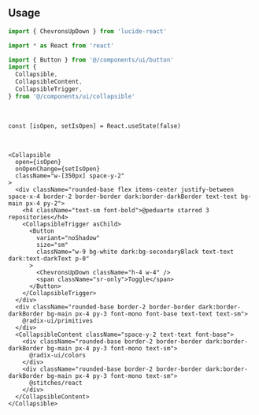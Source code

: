 ```tsx file=<rootDir>/src/components/ui/collapsible.tsx title="components/ui/collapsible.tsx"
```

<br />

## Usage

```ts
import { ChevronsUpDown } from 'lucide-react'

import * as React from 'react'

import { Button } from '@/components/ui/button'
import {
  Collapsible,
  CollapsibleContent,
  CollapsibleTrigger,
} from '@/components/ui/collapsible'
```

<br />

```tsx
const [isOpen, setIsOpen] = React.useState(false)
```

<br />

```tsx
<Collapsible
  open={isOpen}
  onOpenChange={setIsOpen}
  className="w-[350px] space-y-2"
>
  <div className="rounded-base flex items-center justify-between space-x-4 border-2 border-border dark:border-darkBorder text-text bg-main px-4 py-2">
    <h4 className="text-sm font-bold">@peduarte starred 3 repositories</h4>
    <CollapsibleTrigger asChild>
      <Button
        variant="noShadow"
        size="sm"
        className="w-9 bg-white dark:bg-secondaryBlack text-text dark:text-darkText p-0"
      >
        <ChevronsUpDown className="h-4 w-4" />
        <span className="sr-only">Toggle</span>
      </Button>
    </CollapsibleTrigger>
  </div>
  <div className="rounded-base border-2 border-border dark:border-darkBorder bg-main px-4 py-3 font-mono font-base text-text text-sm">
    @radix-ui/primitives
  </div>
  <CollapsibleContent className="space-y-2 text-text font-base">
    <div className="rounded-base border-2 border-border dark:border-darkBorder bg-main px-4 py-3 font-mono text-sm">
      @radix-ui/colors
    </div>
    <div className="rounded-base border-2 border-border dark:border-darkBorder bg-main px-4 py-3 font-mono text-sm">
      @stitches/react
    </div>
  </CollapsibleContent>
</Collapsible>
```